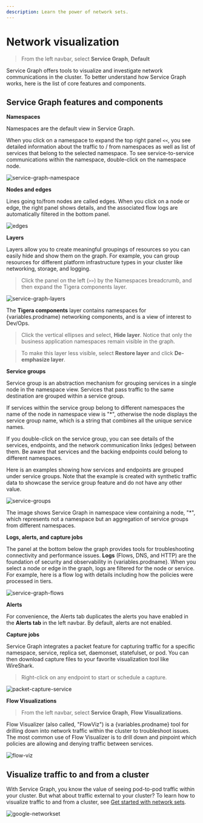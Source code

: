 ```yaml
---
description: Learn the power of network sets.
---
```


# Network visualization

> From the left navbar, select **Service Graph**, **Default**

Service Graph offers tools to visualize and investigate network communications in the cluster. To better understand how
Service Graph works, here is the list of core features and components.

## Service Graph features and components

**Namespaces**

Namespaces are the default view in Service Graph.

When you click on a namespace to expand the top right panel `<<`, you see detailed information about the traffic to / from
namespaces as well as list of services that belong to the selected namespace. To see service-to-service communications within
the namespace, double-click on the namespace node.

![service-graph-namespace](/img/calico-enterprise/service-graph-namespace.png)

**Nodes and edges**

Lines going to/from nodes are called edges. When you click on a node or edge, the right panel shows details, and the associated flow logs are automatically filtered in the bottom panel.

![edges](/img/calico-enterprise/edges.png)

**Layers**

Layers allow you to create meaningful groupings of resources so you can easily hide and show them on the graph. For example, you can group resources for different platform infrastructure types in your cluster like networking, storage, and logging.

> Click the panel on the left (`>>`) by the Namespaces breadcrumb, and then expand the Tigera components layer.

![service-graph-layers](/img/calico-enterprise/service-graph-layers.png)

The **Tigera components** layer contains namespaces for {variables.prodname} networking components, and is a view of interest to Dev/Ops.

> Click the vertical ellipses and select, **Hide layer**. Notice that only the business application namespaces remain visible in the graph.

> To make this layer less visible, select **Restore layer** and click **De-emphasize layer**.

**Service groups**

Service group is an abstraction mechanism for grouping services in a single node in the namespace view.
Services that pass traffic to the same destination are grouped within a service group.

If services within the service group belong to different namespaces the name of the node in namespace view is "\*",
otherwise the node displays the service group name, which is a string that combines all the unique service names.

If you double-click on the service group, you can see details of the services, endpoints, and the network communication
links (edges) between them. Be aware that services and the backing endpoints could belong to different namespaces.

Here is an examples showing how services and endpoints are grouped under service groups. Note that the example is created
with synthetic traffic data to showcase the service group feature and do not have any other value.

![service-groups](/img/calico-enterprise/service-graph/servicegroups.gif)

<ImageCaption>
  The image shows Service Graph in namespace view containing a node, "*", which represents not a namespace but an aggregation of service groups from different namespaces.
</ImageCaption>

**Logs, alerts, and capture jobs**

The panel at the bottom below the graph provides tools for troubleshooting connectivity and performance issues. **Logs** (Flows, DNS, and HTTP) are the foundation of security and observability in {variables.prodname}. When you select a node or edge in the graph, logs are filtered for the node or service. For example, here is a flow log with details including how the policies were processed in tiers.

![service-graph-flows](/img/calico-enterprise/service-graph-flows.png)

**Alerts**

For convenience, the Alerts tab duplicates the alerts you have enabled in the **Alerts tab** in the left navbar. By default, alerts are not enabled.

**Capture jobs**

Service Graph integrates a packet feature for capturing traffic for a specific namespace, service, replica set, daemonset, statefulset, or pod. You can then download capture files to your favorite visualization tool like WireShark.

> Right-click on any endpoint to start or schedule a capture.

![packet-capture-service](/img/calico-enterprise/packet-capture-service.png)

**Flow Visualizations**

> From the left navbar, select **Service Graph**, **Flow Visualizations**.

Flow Visualizer (also called, "FlowViz") is a {variables.prodname} tool for drilling down into network traffic within the cluster to troubleshoot issues. The most common use of Flow Visualizer is to drill down and pinpoint which policies are allowing and denying traffic between services.

![flow-viz](/img/calico-enterprise/flow-viz.png)


## Visualize traffic to and from a cluster

With Service Graph, you know the value of seeing pod-to-pod traffic within your cluster. But what about traffic external to your cluster? To learn how to visualize traffic to and from a cluster, see [Get started with network sets](../network-policy/networksets.mdx).

![google-networkset](/img/calico-enterprise/google-networkset.png)
